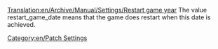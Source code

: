 [[Translation:en/Archive/Manual/Settings/Restart game year]]
The value restart_game_date means that the game does restart when this date is achieved.


[[Category:en/Patch Settings]]
{{en/Stub}}